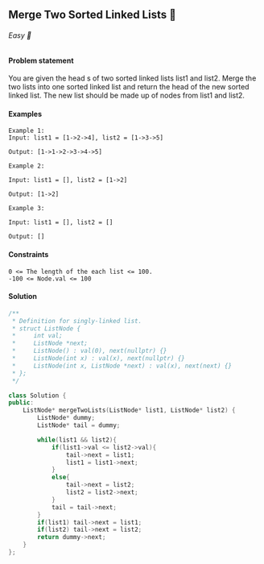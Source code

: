 ## Merge Two Sorted Linked Lists 🎯

###### Easy 🤔

#### Problem statement
You are given the head
s of two sorted linked lists list1 and list2.
Merge the two lists into one sorted linked list and return the head of the new sorted linked list.
The new list should be made up of nodes from list1 and list2.

#### Examples
```
Example 1:
Input: list1 = [1->2->4], list2 = [1->3->5]

Output: [1->1->2->3->4->5]
```
```
Example 2:

Input: list1 = [], list2 = [1->2]

Output: [1->2]
```
```
Example 3:

Input: list1 = [], list2 = []

Output: []
```
#### Constraints
```
0 <= The length of the each list <= 100.
-100 <= Node.val <= 100
```
#### Solution
```cpp
/**
 * Definition for singly-linked list.
 * struct ListNode {
 *     int val;
 *     ListNode *next;
 *     ListNode() : val(0), next(nullptr) {}
 *     ListNode(int x) : val(x), next(nullptr) {}
 *     ListNode(int x, ListNode *next) : val(x), next(next) {}
 * };
 */

class Solution {
public:
    ListNode* mergeTwoLists(ListNode* list1, ListNode* list2) {
        ListNode* dummy;
        ListNode* tail = dummy;

        while(list1 && list2){
            if(list1->val <= list2->val){
                tail->next = list1;
                list1 = list1->next;
            }
            else{
                tail->next = list2;
                list2 = list2->next;
            }
            tail = tail->next;
        }
        if(list1) tail->next = list1;
        if(list2) tail->next = list2;
        return dummy->next;
    }
};
```